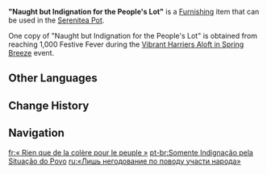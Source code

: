 {{Furnishing Infobox
|id             = 360442
|image          = Item Naught but Indignation for the People's Lot.png
|category       = Landscape
|subcategory    = Lighting
|quality        = 4
|adeptal_energy = 90
|load           = 285
|reduced_load   = 167
|description    = The impressive, imposing, solemn, and majestic Mingxiao Lantern is said to have been made in memory of [[Menogias|a certain yaksha]]. The ape-like yaksha in the lantern is wearing a mask of wrath and rage, with the power to subdue all demons, regardless of from whence they come. After the lantern is lit, its majesty and power reach new heights. Not only can it bless those who see it, but it also protects the tranquility of [[Liyue Harbor]]. If you look closely at this lantern, an impression of its elegance will linger on in your thoughts.
|mention = Menogias
|source1        = Festive Fever Reward during [[Vibrant Harriers Aloft in Spring Breeze]]
|event          = Vibrant Harriers Aloft in Spring Breeze
|limited        = 1
}}
'''"Naught but Indignation for the People's Lot"''' is a [[Furnishing]] item that can be used in the [[Serenitea Pot]].

One copy of "Naught but Indignation for the People's Lot" is obtained from reaching 1,000 Festive Fever during the [[Vibrant Harriers Aloft in Spring Breeze]] event.
<!--
==Furnishing Sets==
{{Craft Usage}}
-->
==Other Languages==
{{Other Languages
|en      = "Naught but Indignation for the People's Lot"
|zhs     = 「无非一怒为苍生」
|zhs_rm  = 
|zht     = 「無非一怒為蒼生」
|zht_rm  = 
|zh_tl   = 
|ja      = 「怒りはすべて蒼生のため」
|ja_rm   = "Ikari wa Subete Sousei no Tame"
|ja_tl   = "Nothing but Indignation for the People"
|ko      = 「창생을 위한 분노」
|ko_rm   = 
|ko_tl   = 
|es      = Indignación por la paz mundana
|es_tl   = Indignation Over Worldly Peace
|fr      = « Rien que de la colère pour le peuple »
|fr_tl   = "Nothing But Anger for the People"
|ru      = «Лишь негодование по поводу участи народа»
|ru_tl   = "Only Indignation for the People's Lot"
|th      = "โกรธเพื่อสรรพสิ่ง"
|th_rm   = 
|th_tl   = 
|vi      = "Chỉ Là Phẫn Nộ Vì Nhân Sinh"
|vi_tl   = 
|de      = „Empörung über das Los des Volkes“
|de_tl   = "Indignation at the People's Lot"
|id      = Kemarahan Demi Kesejahteraan
|id_tl   = Anger For Prosperity
|pt      = Somente Indignação pela Situação do Povo
|pt_tl   = 
|tr      = "İnsanlara Dair Öfkeden İbaret"
|tr_tl   = 
|it      = "Nient'altro che indignazione per la sorte del popolo"
|it_tl   = "Nothing but Indignation at the Fate of the People"
}}

==Change History==
{{Change History|4.4}}

==Navigation==
{{Furnishing Navbox|exterior}}

[[fr:« Rien que de la colère pour le peuple »]]
[[pt-br:Somente Indignação pela Situação do Povo]]
[[ru:«Лишь негодование по поводу участи народа»]]
